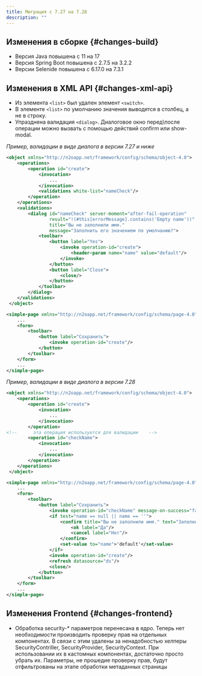 ```yaml
---
title: Миграция с 7.27 на 7.28
description: ""
---
```


## Изменения в сборке {#changes-build}

- Версия Java повышена с 11 на 17
- Версия Spring Boot повышена с 2.7.5 на 3.2.2
- Версии Selenide повышена c 6.17.0 на 7.3.1

## Изменения в XML API {#changes-xml-api}

- Из элемента `<list>` был удален элемент `<switch>`.
- В элементе `<list>` по умолчанию значения выводятся в столбец, а не в строку.
- Упразднена валидация `<dialog>`. Диалоговое окно перед\после операции можно вызвать с помощью действий confirm или show-modal.

*Пример, валидации в виде диалога в версии 7.27 и ниже*
```xml title="test.object.xml"
<object xmlns="http://n2oapp.net/framework/config/schema/object-4.0">
    <operations>
        <operation id="create">
            <invocation>
                ...
            </invocation>
            <validations white-list="nameCheck"/>
        </operation>
    </operations>
    <validations>
        <dialog id="nameCheck" server-moment="after-fail-operation"
                result="!(#this[errorMessage].contains('Empty name'))"
                title="Вы не заполнили имя."
                message="Заполнить его значением по умолчанию?">
            <toolbar>
                <button label="Yes">
                    <invoke operation-id="create">
                        <header-param name="name" value="default"/>
                    </invoke>
                </button>
                <button label="Close">
                    <close/>
                </button>
            </toolbar>
        </dialog>
    </validations>
 </object>
```

```xml title="modal.page.xml"
<simple-page xmlns="http://n2oapp.net/framework/config/schema/page-4.0">
    ...
    <form>
        <toolbar>
            <button label="Сохранить">
                <invoke operation-id="create"/>
            </button>
        </toolbar>
    </form>
    ...
</simple-page>
```

*Пример, валидации в виде диалога в версии 7.28*
```xml title="test.object.xml"
<object xmlns="http://n2oapp.net/framework/config/schema/object-4.0">
    <operations>
        <operation id="create">
            <invocation>
                ...
            </invocation>
        </operation>
<!--      эта операция используется для валидации    -->
        <operation id="checkName">
            <invocation>
                ...
            </invocation>
        </operation>
    </operations>
 </object>
```

```xml title="modal.page.xml"
<simple-page xmlns="http://n2oapp.net/framework/config/schema/page-4.0">
    ...
    <form>
        <toolbar>
            <button label="Сохранить">
                <invoke operation-id="checkName" message-on-success="false"/>
                <if test="name == null || name == ''">
                    <confirm title="Вы не заполнили имя." text="Заполнить его значением по умолчанию?">
                        <ok label="Да"/>
                        <cancel label="Нет"/>
                    </confirm>
                    <set-value to="name">'default'</set-value>
                </if>
                <invoke operation-id="create"/>
                <refresh datasource="ds"/>
                <close/>
            </button>
        </toolbar>
    </form>
    ...
</simple-page>
```

## Изменения Frontend {#changes-frontend}

- Обработка security-* параметров перенесана в ядро. Теперь нет необходимости производить проверку прав на отдельных компонентах.
В связи с этим удалены за ненадобностью хелперы SecurityContriller, SecurityProvider, SecurityContext.
При использовании их в кастомных компонентах, достаточно просто убрать их. Параметры, не прошедие проверку прав, будут отфильтрованы на этапе обработки метаданных страницы
